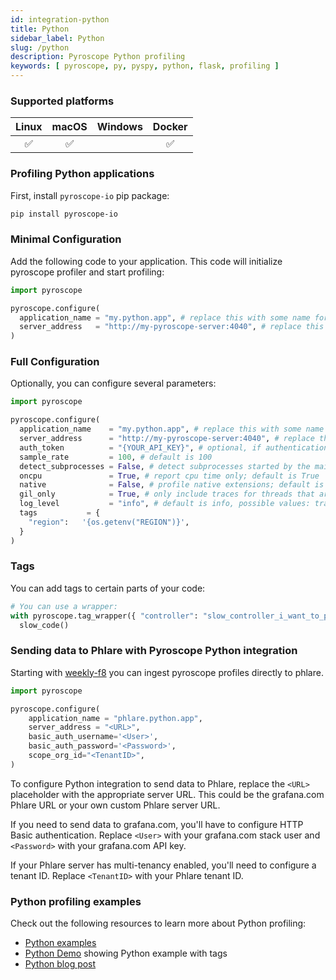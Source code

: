```yaml
---
id: integration-python
title: Python
sidebar_label: Python
slug: /python
description: Pyroscope Python profiling
keywords: [ pyroscope, py, pyspy, python, flask, profiling ]
---
```




### Supported platforms

| Linux | macOS | Windows | Docker |
|:-----:|:-----:|:-------:|:------:|
|   ✅  |   ✅  |         |   ✅   |

### Profiling Python applications

First, install `pyroscope-io` pip package:

```bash
pip install pyroscope-io
```

### Minimal Configuration

Add the following code to your application. This code will initialize pyroscope profiler and start profiling:

```python
import pyroscope

pyroscope.configure(
  application_name = "my.python.app", # replace this with some name for your application
  server_address   = "http://my-pyroscope-server:4040", # replace this with the address of your pyroscope server
)
```

### Full Configuration

Optionally, you can configure several parameters:

```python
import pyroscope

pyroscope.configure(
  application_name    = "my.python.app", # replace this with some name for your application
  server_address      = "http://my-pyroscope-server:4040", # replace this with the address of your pyroscope server
  auth_token          = "{YOUR_API_KEY}", # optional, if authentication is enabled, specify the API key
  sample_rate         = 100, # default is 100
  detect_subprocesses = False, # detect subprocesses started by the main process; default is False
  oncpu               = True, # report cpu time only; default is True
  native              = False, # profile native extensions; default is False
  gil_only            = True, # only include traces for threads that are holding on to the Global Interpreter Lock; default is True
  log_level           = "info", # default is info, possible values: trace, debug, info, warn, error and critical 
  tags           = {
    "region":   '{os.getenv("REGION")}',
  }
)

```

### Tags

You can add tags to certain parts of your code:

```python
# You can use a wrapper:
with pyroscope.tag_wrapper({ "controller": "slow_controller_i_want_to_profile" }):
  slow_code()
```

### Sending data to Phlare with Pyroscope Python integration

Starting with [weekly-f8](https://hub.docker.com/r/grafana/phlare/tags) you can ingest pyroscope profiles directly to phlare.

```python
import pyroscope

pyroscope.configure(
	application_name = "phlare.python.app",
	server_address = "<URL>",
	basic_auth_username='<User>',
	basic_auth_password='<Password>',
	scope_org_id="<TenantID>",
)
```

To configure Python integration to send data to Phlare, replace the `<URL>` placeholder with the appropriate server URL. This could be the grafana.com Phlare URL or your own custom Phlare server URL.

If you need to send data to grafana.com, you'll have to configure HTTP Basic authentication. Replace `<User>` with your grafana.com stack user and `<Password>` with your grafana.com API key.

If your Phlare server has multi-tenancy enabled, you'll need to configure a tenant ID. Replace `<TenantID>` with your Phlare tenant ID.


### Python profiling examples

Check out the following resources to learn more about Python profiling:
- [Python examples](https://github.com/pyroscope-io/pyroscope/tree/main/examples/python)
- [Python Demo](https://demo.pyroscope.io/?query=rideshare-app-python.cpu%7B%7D) showing Python example with tags
- [Python blog post](/blog/profiling-with-pyroscopes-pip-package/)

<Flamegraph profileData={PythonNative}></Flamegraph>

